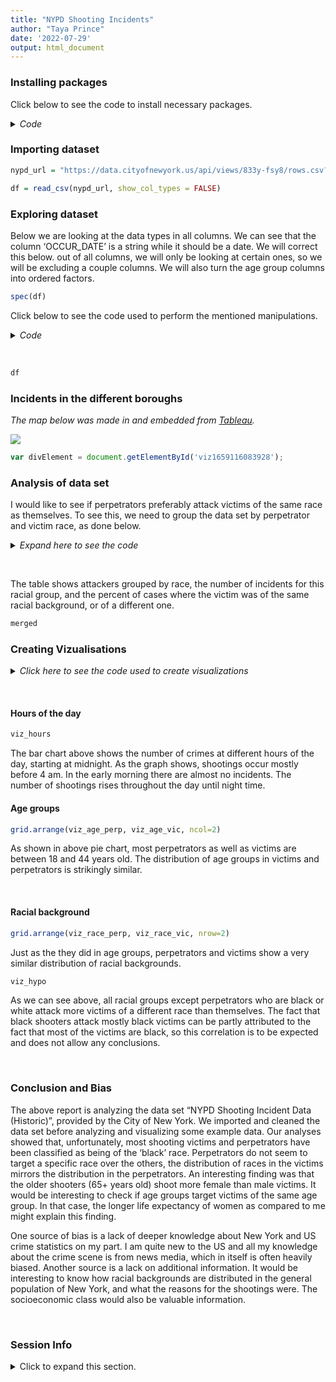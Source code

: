 ```yaml
---
title: "NYPD Shooting Incidents"
author: "Taya Prince"
date: '2022-07-29'
output: html_document
---
```

### Installing packages

Click below to see the code to install necessary packages.

<details>
  <summary>*Code*</summary>

```r
install.packages('tidyverse')
install.packages('lubridate')
install.packages("gridExtra")
library(tidyverse)
library(lubridate)
library(gridExtra)

#This setting disables a notification from the summarise function that is redundant in this case
options(dplyr.summarise.inform = FALSE)
```

</details>

### Importing dataset

```r
nypd_url = "https://data.cityofnewyork.us/api/views/833y-fsy8/rows.csv?accessType=DOWNLOAD"

df = read_csv(nypd_url, show_col_types = FALSE)
```

### Exploring dataset

Below we are looking at the data types in all columns. We can see that the column 'OCCUR_DATE' is a string while it should be a date. We will correct this below. out of all columns, we will only be looking at certain ones, so we will be excluding a couple columns. We will also turn the age group columns into ordered factors.

```r
spec(df)
```

Click below to see the code used to perform the mentioned manipulations.

<details>
  <summary>*Code*</summary>

```r

df = df %>% 
  select(c("OCCUR_DATE", 
           "OCCUR_TIME", 
           "BORO",
           "STATISTICAL_MURDER_FLAG",
           "PERP_AGE_GROUP",
           "PERP_SEX",
           "PERP_RACE",
           "VIC_AGE_GROUP",
           "VIC_SEX",
           "VIC_RACE")) %>%
  mutate(OCCUR_DATE = mdy(OCCUR_DATE))

df$PERP_AGE_GROUP = factor(df$PERP_AGE_GROUP, levels = c("<18", "18-24", "25-44", "45-64", "65+", "UNKNOWN"))
df$VIC_AGE_GROUP = factor(df$VIC_AGE_GROUP, levels = c("<18", "18-24", "25-44", "45-64", "65+", "UNKNOWN"))
df$PERP_RACE = factor(df$PERP_RACE)
df$PERP_SEX = factor(df$PERP_SEX)
df$VIC_RACE = factor(df$VIC_RACE)
df$VIC_SEX = factor(df$VIC_SEX)
df$BORO = factor(df$BORO)

```

</details>

</br>

```r
df
```



### Incidents in the different boroughs

*The map below was made in and embedded from [Tableau](https://public.tableau.com "Tableau Public").*

<div class='tableauPlaceholder' id='viz1659116083928' style='position: relative'><noscript><a href='#'><img alt=' ' src='https:&#47;&#47;public.tableau.com&#47;static&#47;images&#47;NY&#47;NYPDShootingIncidents_16591154717140&#47;Dashboard1&#47;1_rss.png' style='border: none' /></a></noscript><object class='tableauViz'  style='display:none;'><param name='host_url' value='https%3A%2F%2Fpublic.tableau.com%2F' /> <param name='embed_code_version' value='3' /> <param name='site_root' value='' /><param name='name' value='NYPDShootingIncidents_16591154717140&#47;Dashboard1' /><param name='tabs' value='yes' /><param name='toolbar' value='yes' /><param name='static_image' value='https:&#47;&#47;public.tableau.com&#47;static&#47;images&#47;NY&#47;NYPDShootingIncidents_16591154717140&#47;Dashboard1&#47;1.png' /> <param name='animate_transition' value='yes' /><param name='display_static_image' value='yes' /><param name='display_spinner' value='yes' /><param name='display_overlay' value='yes' /><param name='display_count' value='yes' /><param name='language' value='en-US' /></object></div>                

```js
var divElement = document.getElementById('viz1659116083928');                    var vizElement = divElement.getElementsByTagName('object')[0];                    if ( divElement.offsetWidth > 800 ) { vizElement.style.minWidth='1000px';vizElement.style.maxWidth='100%';vizElement.style.minHeight='850px';vizElement.style.maxHeight=(divElement.offsetWidth*0.75)+'px';} else if ( divElement.offsetWidth > 500 ) { vizElement.style.minWidth='1000px';vizElement.style.maxWidth='100%';vizElement.style.minHeight='850px';vizElement.style.maxHeight=(divElement.offsetWidth*0.75)+'px';} else { vizElement.style.width='100%';vizElement.style.minHeight='1000px';vizElement.style.maxHeight=(divElement.offsetWidth*1.77)+'px';}                     var scriptElement = document.createElement('script');                    scriptElement.src = 'https://public.tableau.com/javascripts/api/viz_v1.js';                    vizElement.parentNode.insertBefore(scriptElement, vizElement);                

```

### Analysis of data set

I would like to see if perpetrators preferably attack victims of the same race as themselves. To see this, we need to group the data set by perpetrator and victim race, as done below. 

<details>
  <summary>*Expand here to see the code*</summary>
```r

#creating two new dfs: grouped by perpetrator race and grouped by both perp. and vic. race
by_race_df = df[!(is.na(df$PERP_RACE)),] %>%
  group_by(PERP_RACE, VIC_RACE) %>%
  summarise(incidents = n()) 

by_perprace_df = df[!(is.na(df$PERP_RACE)),] %>%
  group_by(PERP_RACE) %>%
  summarise(incidents = n()) 

#creating new df containing incidents only when victim is same race as perpetrator
same_race = by_race_df[by_race_df$PERP_RACE==by_race_df$VIC_RACE,]

#merging the above two new dfs and deleting them
merged = merge(by_perprace_df, same_race, by = "PERP_RACE", all.x = TRUE)
rm(by_perprace_df)
rm(same_race)
rm(by_race_df)

#deleting VIC_RACE, not needed
merged = subset(merged, select = -VIC_RACE)

#renaming columns
merged = rename(merged, incidents = incidents.x, VIC_RACE_SAME = incidents.y)

#replacing NA with 0
merged = replace(merged, is.na(merged), 0)

#calculating 'other' column
merged$VIC_RACE_DIFF = with(merged, merged$incidents - merged$VIC_RACE_SAME)

#changing absolute values to percent
merged$VIC_RACE_SAME = merged$VIC_RACE_SAME/merged$incidents
merged$VIC_RACE_DIFF = merged$VIC_RACE_DIFF/merged$incidents

#remove Unknown

merged = merged[!merged$PERP_RACE=='UNKNOWN',]

```

</details>

</br>

The table shows attackers grouped by race, the number of incidents for this racial group, and the percent of cases where the victim was of the same racial background, or of a different one. 

```r
merged
```


### Creating Vizualisations

<details>
  <summary>*Click here to see the code used to create visualizations*</summary>
  
```r

##############################
#pie chart races perp and vic#
##############################
temp = df[!(is.na(df$PERP_RACE)|df$PERP_RACE=="UNKNOWN"),] %>% group_by(PERP_RACE) %>% summarise(incidents = n())
viz_race_perp = ggplot(temp, aes(x = "", y = incidents, fill = PERP_RACE)) +
  geom_bar(stat="identity", width=1, color = "white") +
  coord_polar("y", start=0) + 
  theme_void() + 
  scale_fill_manual(name = "", values = c("#00455c", "#00636f", "#008067", "#3d9945", "#9ba910", "#ffa90a")) + 
  labs(title = "Perpetrator Race")

temp = df[!(is.na(df$VIC_RACE)|df$VIC_RACE=="UNKNOWN"),] %>% group_by(VIC_RACE) %>% summarise(incidents = n())
viz_race_vic = ggplot(temp, aes(x = "", y = incidents, fill = VIC_RACE)) +
  geom_bar(stat="identity", width=1, color = "white") +
  coord_polar("y", start=0) + 
  theme_void() + 
  scale_fill_manual(name = "", values = c("#00455c", "#00636f", "#008067", "#3d9945", "#9ba910", "#ffa90a")) + 
  labs(title = "Victim Race")

###################################
#pie chart age groups perp and vic#
###################################
temp = df[!(is.na(df$PERP_AGE_GROUP)|df$PERP_AGE_GROUP=="UNKNOWN"),] %>% group_by(PERP_AGE_GROUP) %>% summarise(incidents = n())
viz_age_perp = ggplot(temp, aes(x = "", y = incidents, fill = PERP_AGE_GROUP)) +
  geom_bar(stat="identity", width=1, color = "white") +
  coord_polar("y", start=0) + 
  theme_void() + 
  scale_fill_manual(name = "", values = c("#00455c", "#006b70", "#008d58", "#84a620", "#ffa90a")) + 
  labs(title = "Perpetrator Age Groups")

temp = df[!(is.na(df$VIC_AGE_GROUP)|df$VIC_AGE_GROUP=="UNKNOWN"),] %>% group_by(VIC_AGE_GROUP) %>% summarise(incidents = n())
viz_age_vic = ggplot(temp, aes(x = "", y = incidents, fill = VIC_AGE_GROUP)) +
  geom_bar(stat="identity", width=1, color = "white") +
  coord_polar("y", start=0) + 
  theme_void() + 
  scale_fill_manual(name = "", values = c("#00455c", "#006b70", "#008d58", "#84a620", "#ffa90a")) + 
  labs(title = "Victim Age Groups")

##############################
#bar chart hours of incidents#
##############################
temp = df %>% 
  group_by(hour = hour(OCCUR_TIME)) %>% summarise(incidents = n())

viz_hours = ggplot(temp, aes(x = hour, y=incidents)) + geom_bar(stat = "identity", fill = "#006b70") + theme_minimal() + labs(title = "Incidents by Hour of Day", x = "Hour", y = "Incidents")

######################
#bar chart hypothesis#
######################

viz_hypo = subset(merged, select = -incidents) %>%
  pivot_longer(!PERP_RACE, names_to = "victim", values_to = "incidents") %>%
  ggplot(aes(x = PERP_RACE, y = incidents, fill = victim)) + 
  geom_bar(stat = "identity", position = "dodge") + 
  theme_minimal() + 
  xlab("Perpetrator Race") + 
  ylab("Percent of Incidents") + 
  coord_flip() +
  scale_fill_manual(values = c("#00636f","#ffa90a"), labels = c("Same Race", "Different Race"), name = "Victim") + 
  labs(title = "Racial Background of Perpetrators and Victims")
```

</details>

</br>

#### Hours of the day

```r

viz_hours

```

The bar chart above shows the number of crimes at different hours of the day, starting at midnight. As the graph shows, shootings occur mostly before 4 am. In the early morning there are almost no incidents. The number of shootings rises throughout the day until night time.

#### Age groups

```r

grid.arrange(viz_age_perp, viz_age_vic, ncol=2)

```

As shown in above pie chart, most perpetrators as well as victims are between 18 and 44 years old. The distribution of age groups in victims and perpetrators is strikingly similar.

</br>

#### Racial background

```r

grid.arrange(viz_race_perp, viz_race_vic, nrow=2)

```

Just as the they did in age groups, perpetrators and victims show a very similar distribution of racial backgrounds.

```r

viz_hypo

```

As we can see above, all racial groups except perpetrators who are black or white attack more victims of a different race than themselves. The fact that black shooters attack mostly black victims can be partly attributed to the fact that most of the victims are black, so this correlation is to be expected and does not allow any conclusions.

</br>

### Conclusion and Bias

The above report is analyzing the data set "NYPD Shooting Incident Data (Historic)", provided by the City of New York. We imported and cleaned the data set before analyzing and visualizing some example data. Our analyses showed that, unfortunately, most shooting victims and perpetrators have been classified as being of the 'black' race. Perpetrators do not seem to target a specific race over the others, the distribution of races in the victims mirrors the distribution in the perpetrators. An interesting finding was that the older shooters (65+ years old) shoot more female than male victims. It would be interesting to check if age groups target victims of the same age group. In that case, the longer life expectancy of women as compared to me might explain this finding. 

One source of bias is a lack of deeper knowledge about New York and US crime statistics on my part. I am quite new to the US and all my knowledge about the crime scene is from news media, which in itself is often heavily biased. Another source is a lack on additional information. It would be interesting to know how racial backgrounds are distributed in the general population of New York, and what the reasons for the shootings were. The socioeconomic class would also be valuable information.

</br>

### Session Info

<details>
  <summary>Click to expand this section.</summary>

```r
sessionInfo()
```

</details>

